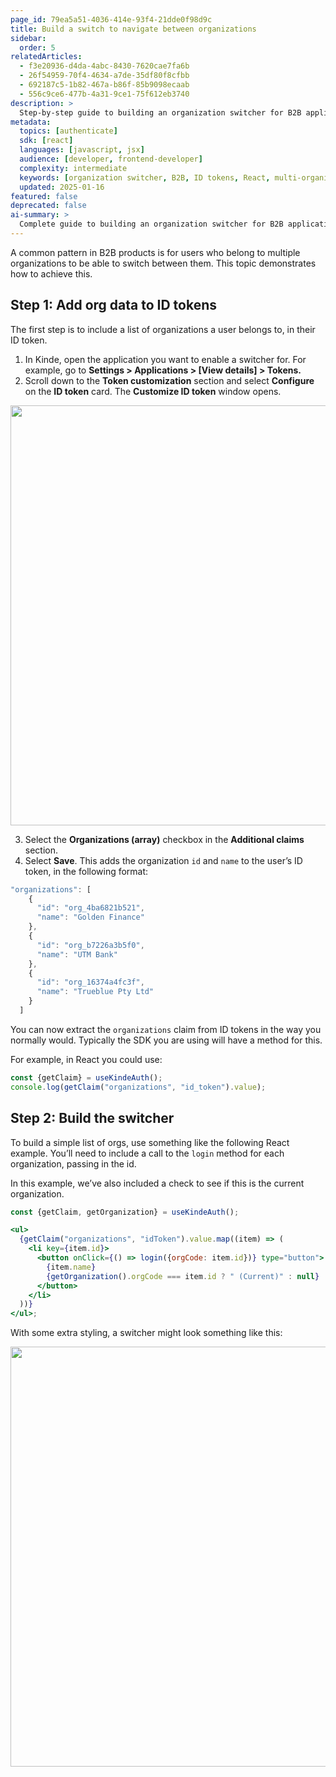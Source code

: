 ```yaml
---
page_id: 79ea5a51-4036-414e-93f4-21dde0f98d9c
title: Build a switch to navigate between organizations
sidebar:
  order: 5
relatedArticles:
  - f3e20936-d4da-4abc-8430-7620cae7fa6b
  - 26f54959-70f4-4634-a7de-35df80f8cfbb
  - 692187c5-1b82-467a-b86f-85b9098ecaab
  - 556c9ce6-477b-4a31-9ce1-75f612eb3740
description: >
  Step-by-step guide to building an organization switcher for B2B applications using ID tokens and React components.
metadata:
  topics: [authenticate]
  sdk: [react]
  languages: [javascript, jsx]
  audience: [developer, frontend-developer]
  complexity: intermediate
  keywords: [organization switcher, B2B, ID tokens, React, multi-organization, org navigation]
  updated: 2025-01-16
featured: false
deprecated: false
ai-summary: >
  Complete guide to building an organization switcher for B2B applications using ID tokens and React components.
---
```


A common pattern in B2B products is for users who belong to multiple organizations to be able to switch between them. This topic demonstrates how to achieve this.

## Step 1: Add org data to ID tokens

The first step is to include a list of organizations a user belongs to, in their ID token.

1. In Kinde, open the application you want to enable a switcher for. For example, go to **Settings > Applications > [View details] > Tokens.**
2. Scroll down to the **Token customization** section and select **Configure** on the **ID token** card. The **Customize ID token** window opens.

<img
  src="https://imagedelivery.net/skPPZTHzSlcslvHjesZQcQ/60ed313e-8250-4b33-0645-51a97ccc6d00/public"
  alt=""
  width="672px"
  height="auto"
  fetchpriority="low"
  loading="lazy"
  decoding="async"
/>

3. Select the **Organizations (array)** checkbox in the **Additional claims** section.
4. Select **Save**. This adds the organization `id` and `name` to the user’s ID token, in the following format:

```jsx
"organizations": [
    {
      "id": "org_4ba6821b521",
      "name": "Golden Finance"
    },
    {
      "id": "org_b7226a3b5f0",
      "name": "UTM Bank"
    },
    {
      "id": "org_16374a4fc3f",
      "name": "Trueblue Pty Ltd"
    }
  ]
```

You can now extract the `organizations` claim from ID tokens in the way you normally would. Typically the SDK you are using will have a method for this.

For example, in React you could use:

```jsx
const {getClaim} = useKindeAuth();
console.log(getClaim("organizations", "id_token").value);
```

## Step 2: Build the switcher

To build a simple list of orgs, use something like the following React example. You’ll need to include a call to the `login` method for each organization, passing in the id.

In this example, we’ve also included a check to see if this is the current organization.

```jsx
const {getClaim, getOrganization} = useKindeAuth();

<ul>
  {getClaim("organizations", "idToken").value.map((item) => (
    <li key={item.id}>
      <button onClick={() => login({orgCode: item.id})} type="button">
        {item.name}
        {getOrganization().orgCode === item.id ? " (Current)" : null}
      </button>
    </li>
  ))}
</ul>;
```

With some extra styling, a switcher might look something like this:

<img
  src="https://imagedelivery.net/skPPZTHzSlcslvHjesZQcQ/762446ab-6ce7-4e6f-746f-d2ca87efee00/public"
  alt=""
  width="672px"
  height="auto"
  fetchpriority="low"
  loading="lazy"
  decoding="async"
/>
